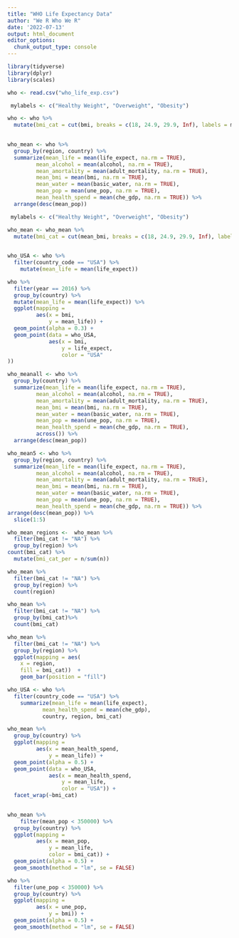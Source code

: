 ```yaml
---
title: "WHO Life Expectancy Data"
author: "We R Who We R"
date: '2022-07-13'
output: html_document
editor_options: 
  chunk_output_type: console
---
```


```r
library(tidyverse)
library(dplyr)
library(scales)
```


``` r
who <- read.csv("who_life_exp.csv")
```

```r
 mylabels <- c("Healthy Weight", "Overweight", "Obesity")

who <- who %>%
  mutate(bmi_cat = cut(bmi, breaks = c(18, 24.9, 29.9, Inf), labels = mylabels))
  
```

```r
who_mean <- who %>%
  group_by(region, country) %>%
  summarize(mean_life = mean(life_expect, na.rm = TRUE),
         mean_alcohol = mean(alcohol, na.rm = TRUE),
         mean_amortality = mean(adult_mortality, na.rm = TRUE),
         mean_bmi = mean(bmi, na.rm = TRUE),
         mean_water = mean(basic_water, na.rm = TRUE),
         mean_pop = mean(une_pop, na.rm = TRUE),
         mean_health_spend = mean(che_gdp, na.rm = TRUE)) %>%
  arrange(desc(mean_pop))
```

```r
 mylabels <- c("Healthy Weight", "Overweight", "Obesity")

who_mean <- who_mean %>%
  mutate(bmi_cat = cut(mean_bmi, breaks = c(18, 24.9, 29.9, Inf), labels = mylabels))
  
```

```r
who_USA <- who %>%
  filter(country_code == "USA") %>%
    mutate(mean_life = mean(life_expect))

who %>%
  filter(year == 2016) %>%
  group_by(country) %>%
  mutate(mean_life = mean(life_expect)) %>%
  ggplot(mapping = 
         aes(x = bmi,
             y = mean_life)) +
  geom_point(alpha = 0.3) +
  geom_point(data = who_USA,
             aes(x = bmi,
                 y = life_expect,
                 color = "USA"
))
```


```r
who_meanall <- who %>%
  group_by(country) %>%
  summarize(mean_life = mean(life_expect, na.rm = TRUE),
         mean_alcohol = mean(alcohol, na.rm = TRUE),
         mean_amortality = mean(adult_mortality, na.rm = TRUE),
         mean_bmi = mean(bmi, na.rm = TRUE),
         mean_water = mean(basic_water, na.rm = TRUE),
         mean_pop = mean(une_pop, na.rm = TRUE),
         mean_health_spend = mean(che_gdp, na.rm = TRUE),
         across()) %>%
  arrange(desc(mean_pop))
```


```r
who_mean5 <- who %>%
  group_by(region, country) %>%
  summarize(mean_life = mean(life_expect, na.rm = TRUE),
         mean_alcohol = mean(alcohol, na.rm = TRUE),
         mean_amortality = mean(adult_mortality, na.rm = TRUE),
         mean_bmi = mean(bmi, na.rm = TRUE),
         mean_water = mean(basic_water, na.rm = TRUE),
         mean_pop = mean(une_pop, na.rm = TRUE),
         mean_health_spend = mean(che_gdp, na.rm = TRUE)) %>%   
arrange(desc(mean_pop)) %>%
  slice(1:5)
```


```r
who_mean_regions <-  who_mean %>%  
  filter(bmi_cat != "NA") %>%
  group_by(region) %>%
count(bmi_cat) %>%
  mutate(bmi_cat_per = n/sum(n))

who_mean %>%
  filter(bmi_cat != "NA") %>%
  group_by(region) %>%
  count(region)

who_mean %>%
  filter(bmi_cat != "NA") %>%
  group_by(bmi_cat)%>%
  count(bmi_cat)
```

```r
who_mean %>%
  filter(bmi_cat != "NA") %>%
  group_by(region) %>%
  ggplot(mapping = aes(
    x = region,
    fill = bmi_cat))  +
    geom_bar(position = "fill")
```

```r
who_USA <- who %>%
  filter(country_code == "USA") %>%
    summarize(mean_life = mean(life_expect),
           mean_health_spend = mean(che_gdp),
           country, region, bmi_cat)

```

``` r
who_mean %>%
  group_by(country) %>%
  ggplot(mapping = 
         aes(x = mean_health_spend,
             y = mean_life)) +
  geom_point(alpha = 0.5) +
  geom_point(data = who_USA,
             aes(x = mean_health_spend,
                 y = mean_life,
                 color = "USA")) +
  facet_wrap(~bmi_cat)
  
```

```r
who_mean %>%
    filter(mean_pop < 350000) %>%
  group_by(country) %>%
  ggplot(mapping = 
         aes(x = mean_pop,
             y = mean_life,
             color = bmi_cat)) +
  geom_point(alpha = 0.5) +
  geom_smooth(method = "lm", se = FALSE) 
```

```r
who %>%
  filter(une_pop < 350000) %>%
  group_by(country) %>%
  ggplot(mapping = 
         aes(x = une_pop,
             y = bmi)) +
  geom_point(alpha = 0.5) +
  geom_smooth(method = "lm", se = FALSE) 
```

